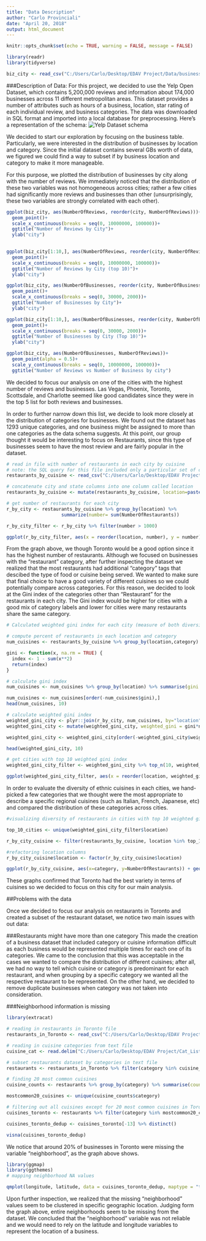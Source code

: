 ```yaml
---
title: "Data Description"
author: "Carlo Provinciali"
date: "April 20, 2018"
output: html_document
---
```


```r
knitr::opts_chunk$set(echo = TRUE, warning = FALSE, message = FALSE)
```

```r
library(readr)
library(tidyverse)
```


```r
biz_city <- read_csv("C:/Users/Carlo/Desktop/EDAV Project/Data/businesses and reviews by city.csv")
```
###Description of Data:
For this project, we decided to use the Yelp Open Dataset, which contains 5,200,000 reviews and information about 174,000 businesses across 11 different metropolitan areas. This dataset provides a number of attributes such as hours of a business, location, star rating of each individual review, and business categories. The data was downloaded in SQL format and imported into a local database for preprocessing. Here's a representation of the schema:
![Yelp Dataset schema](https://s3-media3.fl.yelpcdn.com/assets/srv0/engineering_pages/f4456a01e74a/assets/img/dataset/yelp_dataset_schema.png)

We decided to start our exploration by focusing on the business table. Particularly, we were interested in the distribution of businesses by location and category. Since the initial dataset contains several GBs worth of data, we figured we could find a way to subset if by business location and category to make it more manageable. 

For this purpose, we plotted the distribution of businesses by city along with the number of reviews. We immediately noticed that the distribution of these two variables was not homogeneous across cities; rather a few cities had significantly more reviews and businesses than other (unsurprisingly, these two variables are strongly correlated with each other). 


```r
ggplot(biz_city, aes(NumberOfReviews, reorder(city, NumberOfReviews)))+
  geom_point()+
  scale_x_continuous(breaks = seq(0, 10000000, 100000))+
  ggtitle("Number of Reviews by City")+
  ylab("city")
  
```

```r
ggplot(biz_city[1:10,], aes(NumberOfReviews, reorder(city, NumberOfReviews)))+
  geom_point()+
  scale_x_continuous(breaks = seq(0, 10000000, 100000))+
  ggtitle("Number of Reviews by City (top 10)")+
  ylab("city")
```

```r
ggplot(biz_city, aes(NumberOfBusinesses, reorder(city, NumberOfBusinesses)))+
  geom_point()+
  scale_x_continuous(breaks = seq(0, 30000, 2000))+
  ggtitle("Number of Businesses by City")+
  ylab("city")
```
```r
ggplot(biz_city[1:10,], aes(NumberOfBusinesses, reorder(city, NumberOfBusinesses)))+
  geom_point()+
  scale_x_continuous(breaks = seq(0, 30000, 2000))+
  ggtitle("Number of Businesses by City (Top 10)")+
  ylab("city")
```

```r
ggplot(biz_city, aes(NumberOfBusinesses, NumberOfReviews))+
  geom_point(alpha = 0.5)+
  scale_y_continuous(breaks = seq(0, 10000000, 100000))+
  ggtitle("Number of Reviews vs Number of Business by city")
```


We decided to focus our analysis on one of the cities with the highest number of reviews and businesses. Las Vegas, Phoenix, Toronto, Scottsdale, and Charlotte seemed like good candidates since they were in the top 5 list for both reviews and businesses. 

In order to further narrow down this list, we decide to look more closely at the distribution of categories for businesses. We found out the dataset has 1293 unique categories, and one business might be assigned to more than one categories as the data schema suggests. At this point, our group thought it would be interesting to focus on Restaurants, since this type of businesses seem to have the most review and are fairly popular in the dataset. 

```r
# read in file with number of restaurants in each city by cuisine
# note: the SQL query for this file included only a particular set of cuisines
restaurants_by_cuisine <- read_csv("C:/Users/Carlo/Desktop/EDAV Project/Data/number of restaurants by cuisine.csv")

# concatenate city and state columns into one column called location
restaurants_by_cuisine <- mutate(restaurants_by_cuisine, location=paste0(city,", ",state)) %>% subset(select=c(5,1:4))

# get number of restaurants for each city
r_by_city <- restaurants_by_cuisine %>% group_by(location) %>%
                    summarize(number= sum(NumberOfRestaurants))

r_by_city_filter <- r_by_city %>% filter(number > 1000)

ggplot(r_by_city_filter, aes(x = reorder(location, number), y = number)) + geom_col() + coord_flip() + ggtitle("Number of Restaurants in Cities with >1000 Restaurants") + xlab("City") + ylab("Number of Restaurants")

```

From the graph above, we though Toronto would be a good option since it has the highest number of restaurants. Although we focused on businesses with the "restaurant" category, after further inspecting the dataset we realized that the most restaurants had additional "category" tags that descibed the type of food or cuisine being served. We wanted to make sure that final choice to have a good variety of different cuisines so we could potentially compare across categories. For this reason, we decided to look at the Gini index of the categories other than "Restaurant" for the restaurants in each city. The Gini index would be higher for cities with a good mix of category labels and lower for cities were many restaurants share the same category.

```r
# Calculated weighted gini index for each city (measure of both diversity and quantity of restaurants in a city)

# compute percent of restaurants in each location and category
num_cuisines <- restaurants_by_cuisine %>% group_by(location,category) %>% summarise(count = sum(NumberOfRestaurants, na.rm = TRUE)) %>% mutate(perc = round(count/sum(count),4))

gini <- function(x, na.rm = TRUE) {
  index <- 1 - sum(x**2) 
  return(index)
}

# calculate gini index
num_cuisines <- num_cuisines %>% group_by(location) %>% summarise(gini = gini(perc))

num_cuisines <- num_cuisines[order(-num_cuisines$gini),]
head(num_cuisines, 10)
```

```r
# calculate weighted gini index
weighted_gini_city <- plyr::join(r_by_city, num_cuisines, by="location")
weighted_gini_city <- mutate(weighted_gini_city, weighted_gini = gini*number/sum(number))

weighted_gini_city <- weighted_gini_city[order(-weighted_gini_city$weighted_gini),]

head(weighted_gini_city, 10)
```

```r
# get cities with top 10 weighted gini index
weighted_gini_city_filter <- weighted_gini_city %>% top_n(10, weighted_gini)

ggplot(weighted_gini_city_filter, aes(x = reorder(location, weighted_gini), y = weighted_gini)) + geom_col() + coord_flip() + ggtitle("Cities with Top 10 Weighted Gini Index") + xlab("City") + ylab("Weighted Gini Index")
```


In order to evaluate the diversity of ethnic cuisines in each cities, we hand-picked a few categories that we thought were the most appropriate to describe a specific regional cuisines (such as Italian, French, Japanese, etc) and compared the distribution of these categories across cities.

```r
#visualizing diversity of restaurants in cities with top 10 weighted gini index

top_10_cities <- unique(weighted_gini_city_filter$location)

r_by_city_cuisine <- filter(restaurants_by_cuisine, location %in% top_10_cities)

#refactoring location columns
r_by_city_cuisine$location <- factor(r_by_city_cuisine$location)

ggplot(r_by_city_cuisine, aes(x=category, y=NumberOfRestaurants)) + geom_col() + facet_wrap(~location, scales="free_y", ncol=3) + theme(axis.text.x = element_text(angle=90, hjust=1)) + ggtitle("Cuisines by City") + xlab("City") + ylab("Number of Restaurants")
```

These graphs confirmed that Toronto had the best variety in terms of cuisines so we decided to focus on this city for our main analysis.

##Problems with the data

Once we decided to focus our analysis on restaurants in Toronto and created a subset of the restaurant dataset, we notice two main issues with out data:

###Restaurants might have more than one category
This made the creation of a business dataset that included category or cuisine information difficult as each business would be represented multiple times for each one of its categories. We came to the conclusion that this was acceptable in the cases we wanted to compare the distribution of different cuisines; after all, we had no way to tell which cuisine or category is predominant for each restaurant, and when grouping by a specific category we wanted all the respective restaurant to be represented. On the other hand, we decided to remove duplicate businesses when category was not taken into consideration.

###Neighborhood information is missing


```r
library(extracat)

# reading in restaurants in Toronto file
restaurants_in_Toronto <- read_csv("C:/Users/Carlo/Desktop/EDAV Project/restaurants in Toronto.csv")

# reading in cuisine categories from text file
cuisine_cat <- read.delim("C:/Users/Carlo/Desktop/EDAV Project/Cat_List_cuisines_only.txt", header = TRUE)

# subset restaurants dataset by categories in text file
restaurants <- restaurants_in_Toronto %>% filter(category %in% cuisine_cat$Category)

# finding 20 most common cuisines
cuisine_counts <- restaurants %>% group_by(category) %>% summarise(count=n()) %>% arrange(-count) %>% top_n(20,count)

mostcommon20_cuisines <- unique(cuisine_counts$category)

# filtering out all cuisines except for 20 most common cuisines in Toronto for mapping and graphing
cuisines_toronto <- restaurants %>% filter(category %in% mostcommon20_cuisines)

cuisines_toronto_dedup <- cuisines_toronto[-13] %>% distinct()

visna(cuisines_toronto_dedup)
```

We notice that around 20% of businesses in Toronto were missing the variable "neighborhood", as the graph above shows.

```r
library(ggmap)
library(ggthemes)
# mapping neighborhood NA values

qmplot(longitude, latitude, data = cuisines_toronto_dedup, maptype = "toner-lite", color = ifelse(is.na(neighborhood), I("NA"), I("Not NA")), size=I(0.5), alpha=I(.5)) + ggtitle("Restaurants in Toronto")  + scale_color_colorblind() + theme(legend.title=element_blank())
```

Upon further inspection, we realized that the missing "neighborhood" values seem to be clustered in specific geographic location. Judging form the graph above, entire neighborhoods seem to be missing from the dataset. We concluded that the "neighborhood" variable was not reliable and we would need to rely on the latitude and longitude variables to represent the location of a business.
